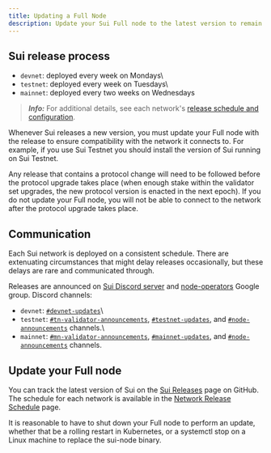 ```yaml
---
title: Updating a Full Node
description: Update your Sui Full node to the latest version to remain in sync with the network.
---
```


## Sui release process

- `devnet`: deployed every week on Mondays\
- `testnet`: deployed every week on Tuesdays\
- `mainnet`: deployed every two weeks on Wednesdays

> **_Info:_** For additional details, see each network's [release schedule and configuration](https://sui.io/networkinfo).

Whenever Sui releases a new version, you must update your Full node with the release to ensure compatibility with the network it connects to. For example, if you use Sui Testnet you should install the version of Sui running on Sui Testnet.

Any release that contains a protocol change will need to be followed before the protocol upgrade takes place (when enough stake within the validator set upgrades, the new protocol version is enacted in the next epoch).
If you do not update your Full node, you will not be able to connect to the network after the protocol upgrade takes place.

## Communication
Each Sui network is deployed on a consistent schedule. There are extenuating circumstances that might delay releases occasionally, but these delays are rare and communicated through.  

Releases are announced on [Sui Discord server](https://discord.com/invite/sui) and [node-operators](https://groups.google.com/a/groups.sui.io/g/node-operators) Google group.
Discord channels:
- `devnet`: [`#devnet-updates`](https://discord.com/channels/916379725201563759/1004638487078772736)\
- `testnet`: [`#tn-validator-announcements`](https://discord.com/channels/916379725201563759/1003660994381353101), [`#testnet-updates`](https://discord.com/channels/916379725201563759/1095151359642304612), ⁠and [`#node-announcements`](https://discord.com/channels/916379725201563759/1002231298888306718) channels.\
- `mainnet`: [`⁠#mn-validator-announcements`](https://discord.com/channels/916379725201563759/1093852827627040768), [`#mainnet-updates`](https://discord.com/channels/916379725201563759/1103082453792464906), and [`#node-announcements`](https://discord.com/channels/916379725201563759/1002231298888306718) channels.

## Update your Full node 

You can track the latest version of Sui on the [Sui Releases](https://github.com/MystenLabs/sui/releases) page on GitHub.
The schedule for each network is available in the [Network Release Schedule](https://sui.io/networkinfo) page.

It is reasonable to have to shut down your Full node to perform an update, whether that be a rolling restart in Kubernetes, or a systemctl stop on a Linux machine to replace the sui-node binary.
